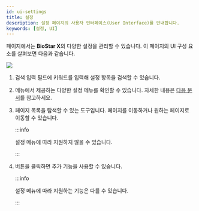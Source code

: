 ```yaml
---
id: ui-settings
title: 설정
description: 설정 페이지의 사용자 인터페이스(User Interface)를 안내합니다.
keywords: [설정, UI]
---
```


<Cmd sid='shell.header.setting' /> 페이지에서는 **BioStar X**의 다양한 설정을 관리할 수 있습니다. 이 페이지의 UI 구성 요소를 살펴보면 다음과 같습니다.

<Image src='/img/biostarx-ui-settings.png' className='none' />

<Calloutlists>

1. 검색 입력 필드에 키워드를 입력해 설정 항목을 검색할 수 있습니다.

1. <Cmd sid='shell.header.setting' /> 메뉴에서 제공하는 다양한 설정 메뉴를 확인할 수 있습니다. 자세한 내용은 [다음 문서](how-to-guide-settings)를 참고하세요.

1. 페이지 목록을 탐색할 수 있는 도구입니다. 페이지를 이동하거나 원하는 페이지로 이동할 수 있습니다.

    :::info

    설정 메뉴에 따라 지원하지 않을 수 있습니다.

    :::

1. <IcMoreW /> 버튼을 클릭하면 추가 기능을 사용할 수 있습니다.

    :::info

    설정 메뉴에 따라 지원하는 기능은 다를 수 있습니다.

    :::

</Calloutlists>